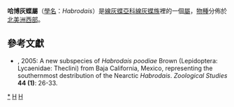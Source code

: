 {{NoteTA
|G1=Butterfly
}}
{{Automatic taxobox
| taxon = Habrodais
| image = 
| image_caption = 
| authority = [[Shirozu|Shirozu]] & [[Yamamoto|Yamamoto]], 1956
| type_species = [[哈博灰蝶|哈博灰蝶]]<br />
''Thecla grunus''
| type_species_authority = [[Boisduval|Boisduval]], 1852
| subdivision_ranks = [[物種|物種]]
| subdivision = 
* [[哈博灰蝶|哈博灰蝶]] Habrodais grunus
* Habrodais poodiae
}}

'''哈博灰蝶屬'''（[[學名|學名]]：''Habrodais''）是[[線灰蝶亞科|線灰蝶亞科]][[線灰蝶族|線灰蝶族]]裡的一個[[屬|屬]]，[[物種|物種]]分佈於[[北美洲|北美洲]][[西部|西部]]。

== 參考文獻 ==
* {{aut|Hsu, Y.F.}}, 2005: A new subspecies of ''Habrodais poodiae'' Brown (Lepidoptera: Lycaenidae: Theclini) from Baja California, Mexico, representing the southernmost destribution of the Nearctic ''Habrodais''. ''Zoological Studies'' '''44 (1)''': 26-33.{{en}}

{{Commons category|Habrodais}}
{{Taxonbar}}

[[Category:哈博灰蝶屬|*]]
[[Category:線灰蝶族|H]]
[[Category:1956年描述的分类群|H]]